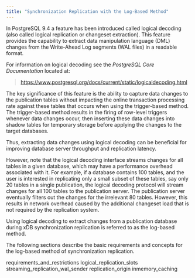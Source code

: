 ```yaml
---
title: "Synchronization Replication with the Log-Based Method"
---
```


<div id="sync_replication_log_based" class="registered_link"></div>


In PostgreSQL 9.4 a feature has been introduced called logical decoding (also called logical replication or changeset extraction). This feature provides the capability to extract data manipulation language (DML) changes from the Write-Ahead Log segments (WAL files) in a readable format.

For information on logical decoding see the *PostgreSQL Core Documentation* located at:

> <https://www.postgresql.org/docs/current/static/logicaldecoding.html>

The key significance of this feature is the ability to capture data changes to the publication tables without impacting the online transaction processing rate against these tables that occurs when using the trigger-based method. The trigger-based method results in the firing of row-level triggers whenever data changes occur, then inserting these data changes into shadow tables for temporary storage before applying the changes to the target databases.

Thus, extracting data changes using logical decoding can be beneficial for improving database server throughput and replication latency.

However, note that the logical decoding interface streams changes for all tables in a given database, which may have a performance overhead associated with it. For example, if a database contains 100 tables, and the user is interested in replicating only a small subset of these tables, say only 20 tables in a single publication, the logical decoding protocol will stream changes for all 100 tables to the publication server. The publication server eventually filters out the changes for the irrelevant 80 tables. However, this results in network overhead caused by the additional changeset load that is not required by the replication system.

Using logical decoding to extract changes from a publication database during xDB synchronization replication is referred to as the log-based method.

The following sections describe the basic requirements and concepts for the log-based method of synchronization replication.

<div class="toctree" maxdepth="4">

requirements\_and\_restrictions logical\_replication\_slots streaming\_replication\_wal\_sender replication\_origin inmemory\_caching

</div>
